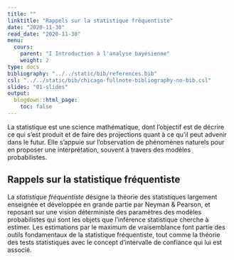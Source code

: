 ```yaml
---
title: ""
linktitle: "Rappels sur la statistique fréquentiste"
date: "2020-11-30"
read_date: "2020-11-30"
menu:
  cours:
    parent: "I Introduction à l'analyse bayésienne"
    weight: 2
type: docs
bibliography: "../../static/bib/references.bib"
csl: "../../static/bib/chicago-fullnote-bibliography-no-bib.csl"
slides: "01-slides"
output:
  blogdown::html_page:
    toc: false
---
```


La statistique est une science mathématique, dont l'objectif est de décrire ce qui s'est produit et de faire des projections quant à ce qu'il peut advenir dans le futur. Elle s'appuie sur l'observation de phénomènes naturels pour en proposer une interprétation, souvent à travers des modèles probabilistes.

## Rappels sur la statistique fréquentiste

La *statistique fréquentiste* désigne la théorie des statistiques largement enseignée et développée en grande partie par Neyman & Pearson, et reposant sur une vision déterministe des paramètres des modèles probabilistes qui sont les objets que l'inférence statistique cherche à estimer. Les estimations par le maximum de vraisemblance font partie des outils fondamentaux de la statistique fréquentiste, tout comme la théorie des tests statistiques avec le concept d'intervalle de confiance qui lui est associé.